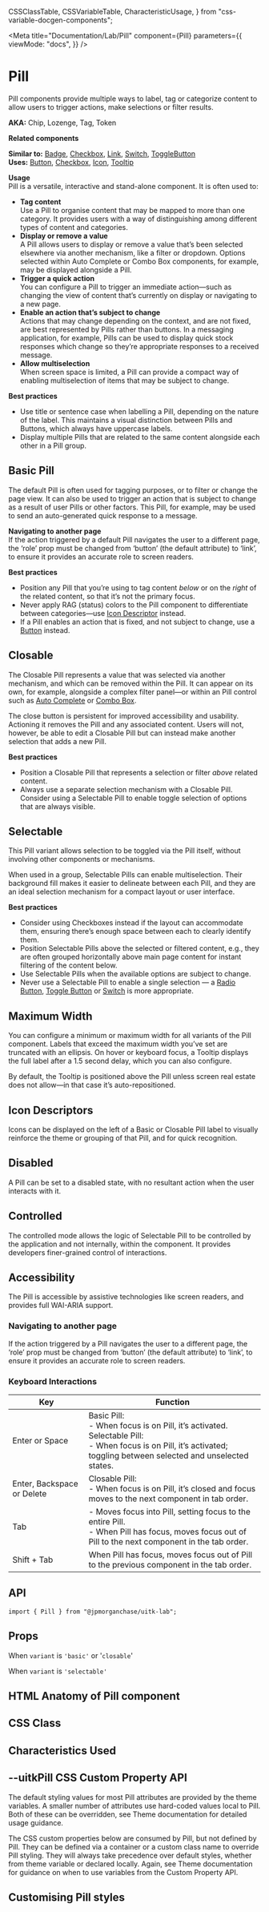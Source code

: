  CSSClassTable,
  CSSVariableTable,
  CharacteristicUsage,
} from "css-variable-docgen-components";

<Meta
  title="Documentation/Lab/Pill"
  component={Pill}
  parameters={{
    viewMode: "docs",
  }}
/>

# Pill

Pill components provide multiple ways to label, tag or categorize content to
allow users to trigger actions, make selections or filter results.

**AKA:** Chip, Lozenge, Tag, Token

**Related components**

**Similar to:** [Badge](/?path=/story/lab-badge--all-badges),
[Checkbox](/?path=/story/lab-checkbox--feature-input),
[Link](/?path=/story/lab-link--default),
[Switch](/?path=/story/lab-badge--feature-switch),
[ToggleButton](/?path=/story/toggle-button--default-button)  
**Uses:** [Button](/?path=/story/core-button--cta),
[Checkbox](/?path=/story/lab-checkbox--feature-input),
[Icon](/?path=/story/core-icon--toolkit-icon),
[Tooltip](/?path=/story/lab-tooltip--default)

**Usage**  
Pill is a versatile, interactive and stand-alone component. It is often used to:

- **Tag content**  
   Use a Pill to organise content that may be mapped to more than one category. It
  provides users with a way of distinguishing among different types of content and
  categories.
- **Display or remove a value**  
   A Pill allows users to display or remove a value that’s been selected elsewhere
  via another mechanism, like a filter or dropdown. Options selected within Auto
  Complete or Combo Box components, for example, may be displayed alongside a Pill.
- **Trigger a quick action**  
   You can configure a Pill to trigger an immediate action—such as changing the view
  of content that’s currently on display or navigating to a new page.
- **Enable an action that’s subject to change**  
   Actions that may change depending on the context, and are not fixed, are best
  represented by Pills rather than buttons. In a messaging application, for example,
  Pills can be used to display quick stock responses which change so they’re appropriate
  responses to a received message.
- **Allow multiselection**  
   When screen space is limited, a Pill can provide a compact way of enabling multiselection
  of items that may be subject to change.

**Best practices**

- Use title or sentence case when labelling a Pill, depending on the nature of
  the label. This maintains a visual distinction between Pills and Buttons,
  which always have uppercase labels.
- Display multiple Pills that are related to the same content alongside each
  other in a Pill group.

## Basic Pill

The default Pill is often used for tagging purposes, or to filter or change the
page view. It can also be used to trigger an action that is subject to change as
a result of user Pills or other factors. This Pill, for example, may be used to
send an auto-generated quick response to a message.

**Navigating to another page**  
If the action triggered by a default Pill navigates the user to a different
page, the ‘role’ prop must be changed from ‘button’ (the default attribute) to
‘link’, to ensure it provides an accurate role to screen readers.

**Best practices**

- Position any Pill that you’re using to tag content _below_ or on the _right_
  of the related content, so that it’s not the primary focus.
- Never apply RAG (status) colors to the Pill component to differentiate between
  categories—use [Icon Descriptor](/?path=/docs/toolkit-2-0-icon) instead.
- If a Pill enables an action that is fixed, and not subject to change, use a
  [Button](/?path=/docs/toolkit-2-0-button) instead.

<Canvas>
  <Story id="lab-pill--feature-pill" />
</Canvas>

## Closable

The Closable Pill represents a value that was selected via another mechanism,
and which can be removed within the Pill. It can appear on its own, for example,
alongside a complex filter panel—or within an Pill control such as
[Auto Complete](/components/autocomplete) or [Combo Box](/components/combobox).

The close button is persistent for improved accessibility and usability.
Actioning it removes the Pill and any associated content. Users will not,
however, be able to edit a Closable Pill but can instead make another selection
that adds a new Pill.

**Best practices**

- Position a Closable Pill that represents a selection or filter _above_ related
  content.
- Always use a separate selection mechanism with a Closable Pill. Consider using
  a Selectable Pill to enable toggle selection of options that are always
  visible.

<Canvas>
  <Story id="lab-pill--closable-pill" />
</Canvas>

## Selectable

This Pill variant allows selection to be toggled via the Pill itself, without
involving other components or mechanisms.

When used in a group, Selectable Pills can enable multiselection. Their
background fill makes it easier to delineate between each Pill, and they are an
ideal selection mechanism for a compact layout or user interface.

**Best practices**

- Consider using Checkboxes instead if the layout can accommodate them, ensuring
  there’s enough space between each to clearly identify them.
- Position Selectable Pills above the selected or filtered content, e.g., they
  are often grouped horizontally above main page content for instant filtering
  of the content below.
- Use Selectable Pills when the available options are subject to change.
- Never use a Selectable Pill to enable a single selection — a
  [Radio Button](/components/radiobutton),
  [Toggle Button](/components/togglebutton) or [Switch](/components/switch) is
  more appropriate.

<Canvas>
  <Story id="lab-pill--selectable-pill" />
</Canvas>

## Maximum Width

You can configure a minimum or maximum width for all variants of the Pill
component. Labels that exceed the maximum width you’ve set are truncated with an
ellipsis. On hover or keyboard focus, a Tooltip displays the full label after a
1.5 second delay, which you can also configure.

By default, the Tooltip is positioned above the Pill unless screen real estate
does not allow—in that case it’s auto-repositioned.

<Canvas>
  <Story id="lab-pill--max-width-pill" />
</Canvas>

## Icon Descriptors

Icons can be displayed on the left of a Basic or Closable Pill label to visually
reinforce the theme or grouping of that Pill, and for quick recognition.

<Canvas>
  <Story id="lab-pill--icon-pill" />
</Canvas>

## Disabled

A Pill can be set to a disabled state, with no resultant action when the user
interacts with it.

<Canvas>
  <Story id="lab-pill--disabled-pill" />
</Canvas>

## Controlled

The controlled mode allows the logic of Selectable Pill to be controlled by the
application and not internally, within the component. It provides developers
finer-grained control of interactions.

<Canvas>
  <Story id="lab-pill--controlled-pill" />
</Canvas>

## Accessibility

The Pill is accessible by assistive technologies like screen readers, and
provides full WAI-ARIA support.

### Navigating to another page

If the action triggered by a Pill navigates the user to a different page, the
‘role’ prop must be changed from ‘button’ (the default attribute) to ‘link’, to
ensure it provides an accurate role to screen readers.

### Keyboard Interactions

| Key                        | Function                                                                                                                                                                         |
| -------------------------- | -------------------------------------------------------------------------------------------------------------------------------------------------------------------------------- |
| Enter or Space             | Basic Pill:<br /> - When focus is on Pill, it’s activated. <br/> Selectable Pill:<br/> - When focus is on Pill, it’s activated; toggling between selected and unselected states. |
| Enter, Backspace or Delete | Closable Pill:<br /> - When focus is on Pill, it’s closed and focus moves to the next component in tab order.                                                                    |
| Tab                        | - Moves focus into Pill, setting focus to the entire Pill.<br/> - When Pill has focus, moves focus out of Pill to the next component in the tab order.                           |
| Shift + Tab                | When Pill has focus, moves focus out of Pill to the previous component in the tab order.                                                                                         |

## API

```
import { Pill } from "@jpmorganchase/uitk-lab";
```

## Props

When `variant` is `'basic'` or '`closable`'

<Story name="Props">
  <ArgsTable of={Pill} />
</Story>

When `variant` is `'selectable'`

<Story name="Selectable Props">
  <ArgsTable of={SelectablePill} />
</Story>

## HTML Anatomy of Pill component

<Canvas>
  <Story name="HTML Anatomy">
    <ComponentAnatomy showLegend>
      <Pill label="Basic Pill" />
    </ComponentAnatomy>
    <ComponentAnatomy showLegend>
      <Pill label="Closable Pill" variant="closable" />
    </ComponentAnatomy>
    <ComponentAnatomy showLegend>
      <Pill label="Disabled Pill" disabled variant="closable" />
    </ComponentAnatomy>
    <ComponentAnatomy showLegend>
      <Pill label="Disabled Pill" disabled variant="closable" />
    </ComponentAnatomy>
  </Story>
</Canvas>

## CSS Class

<Story name="CSS Classes">
  <CSSClassTable of={Pill} />
</Story>

## Characteristics Used

<CharacteristicUsage of={Pill} />

## --uitkPill CSS Custom Property API

The default styling values for most Pill attributes are provided by the theme variables. A smaller number of attributes
use hard-coded values local to Pill. Both of these can be overridden, see Theme documentation for detailed usage guidance.

The CSS custom properties below are consumed by Pill, but not defined by Pill. They can be defined via a container or
a custom class name to override Pill styling. They will always take precedence over default styles, whether from theme variable
or declared locally. Again, see Theme documentation for guidance on when to use variables from the Custom Property API.

<Story name="Custom Property API">
  <CSSVariableTable of={Pill} />
</Story>

## Customising Pill styles

<Canvas>
  <Story name="Custom Styling" decorators={[withFlexGap]}>
    <CustomStyling />
  </Story>
</Canvas>
